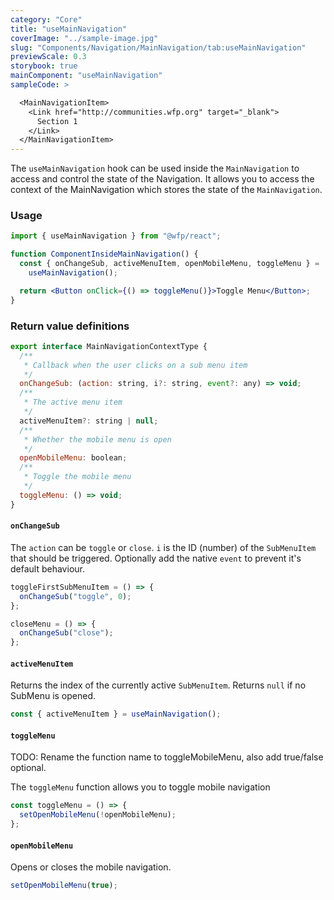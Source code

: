 ```yaml
---
category: "Core"
title: "useMainNavigation"
coverImage: "../sample-image.jpg"
slug: "Components/Navigation/MainNavigation/tab:useMainNavigation"
previewScale: 0.3
storybook: true
mainComponent: "useMainNavigation"
sampleCode: >

  <MainNavigationItem>
    <Link href="http://communities.wfp.org" target="_blank">
      Section 1
    </Link>
  </MainNavigationItem>
---
```


The `useMainNavigation` hook can be used inside the `MainNavigation` to access and control the state of the Navigation.
It allows you to access the context of the MainNavigation which stores the state of the `MainNavigation`.

### Usage

```jsx
import { useMainNavigation } from "@wfp/react";

function ComponentInsideMainNavigation() {
  const { onChangeSub, activeMenuItem, openMobileMenu, toggleMenu } =
    useMainNavigation();

  return <Button onClick={() => toggleMenu()}>Toggle Menu</Button>;
}
```

### Return value definitions

```jsx
export interface MainNavigationContextType {
  /**
   * Callback when the user clicks on a sub menu item
   */
  onChangeSub: (action: string, i?: string, event?: any) => void;
  /**
   * The active menu item
   */
  activeMenuItem?: string | null;
  /**
   * Whether the mobile menu is open
   */
  openMobileMenu: boolean;
  /**
   * Toggle the mobile menu
   */
  toggleMenu: () => void;
}
```

#### `onChangeSub`

The `action` can be `toggle` or `close`. `i` is the ID (number) of the `SubMenuItem` that should be triggered. Optionally add the native `event` to prevent it's default behaviour.

```jsx
toggleFirstSubMenuItem = () => {
  onChangeSub("toggle", 0);
};

closeMenu = () => {
  onChangeSub("close");
};
```

#### `activeMenuItem`

Returns the index of the currently active `SubMenuItem`. Returns `null` if no SubMenu is opened.

```jsx
const { activeMenuItem } = useMainNavigation();
```

#### `toggleMenu`

TODO: Rename the function name to toggleMobileMenu, also add true/false optional.

The `toggleMenu` function allows you to toggle mobile navigation

```jsx
const toggleMenu = () => {
  setOpenMobileMenu(!openMobileMenu);
};
```

#### `openMobileMenu`

Opens or closes the mobile navigation.

```jsx
setOpenMobileMenu(true);
```
